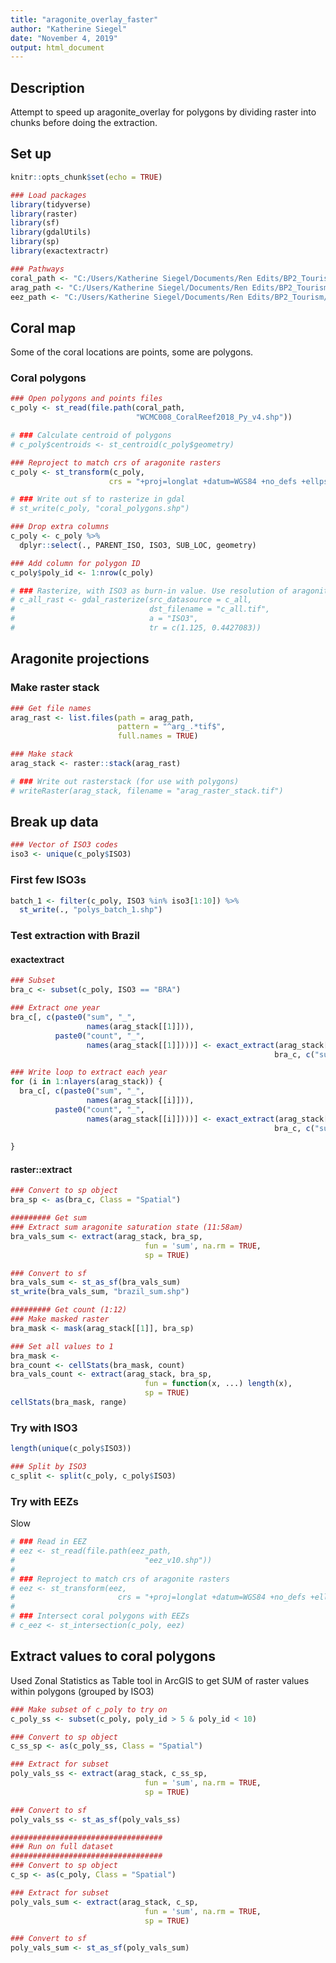 ```yaml
---
title: "aragonite_overlay_faster"
author: "Katherine Siegel"
date: "November 4, 2019"
output: html_document
---
```


## Description
Attempt to speed up aragonite_overlay for polygons by dividing raster into chunks before doing the extraction. 

## Set up
```r
knitr::opts_chunk$set(echo = TRUE)

### Load packages
library(tidyverse)
library(raster)
library(sf)
library(gdalUtils)
library(sp)
library(exactextractr)

### Pathways
coral_path <- "C:/Users/Katherine Siegel/Documents/Ren Edits/BP2_Tourism/14_001_WCMC008_CoralReefs2018_v4/01_Data"
arag_path <- "C:/Users/Katherine Siegel/Documents/Ren Edits/BP2_Tourism/Saturation"
eez_path <- "C:/Users/Katherine Siegel/Documents/Ren Edits/BP2_Tourism/eez"
```

## Coral map
Some of the coral locations are points, some are polygons. 

### Coral polygons
```r
### Open polygons and points files
c_poly <- st_read(file.path(coral_path,
                            "WCMC008_CoralReef2018_Py_v4.shp"))

# ### Calculate centroid of polygons
# c_poly$centroids <- st_centroid(c_poly$geometry)

### Reproject to match crs of aragonite rasters
c_poly <- st_transform(c_poly, 
                      crs = "+proj=longlat +datum=WGS84 +no_defs +ellps=WGS84 +towgs84=0,0,0")

# ### Write out sf to rasterize in gdal
# st_write(c_poly, "coral_polygons.shp")

### Drop extra columns
c_poly <- c_poly %>%
  dplyr::select(., PARENT_ISO, ISO3, SUB_LOC, geometry)

### Add column for polygon ID
c_poly$poly_id <- 1:nrow(c_poly)

# ### Rasterize, with ISO3 as burn-in value. Use resolution of aragonite saturation layers (1.125, 0.4427083  (x, y))
# c_all_rast <- gdal_rasterize(src_datasource = c_all, 
#                              dst_filename = "c_all.tif",
#                              a = "ISO3",
#                              tr = c(1.125, 0.4427083))

```
## Aragonite projections
### Make raster stack
```r
### Get file names
arag_rast <- list.files(path = arag_path,
                        pattern = "^arg_.*tif$",
                        full.names = TRUE)

### Make stack
arag_stack <- raster::stack(arag_rast)

# ### Write out rasterstack (for use with polygons)
# writeRaster(arag_stack, filename = "arag_raster_stack.tif")
```

## Break up data
```r
### Vector of ISO3 codes
iso3 <- unique(c_poly$ISO3)
```


### First few ISO3s
```r
batch_1 <- filter(c_poly, ISO3 %in% iso3[1:10]) %>%
  st_write(., "polys_batch_1.shp")
```

### Test extraction with Brazil
#### exactextract
```r
### Subset
bra_c <- subset(c_poly, ISO3 == "BRA")

### Extract one year
bra_c[, c(paste0("sum", "_", 
                 names(arag_stack[[1]])), 
          paste0("count", "_", 
                 names(arag_stack[[1]])))] <- exact_extract(arag_stack[[1]],
                                                           bra_c, c("sum", "count"))

### Write loop to extract each year
for (i in 1:nlayers(arag_stack)) {
  bra_c[, c(paste0("sum", "_", 
                 names(arag_stack[[i]])), 
          paste0("count", "_", 
                 names(arag_stack[[i]])))] <- exact_extract(arag_stack[[i]],
                                                           bra_c, c("sum", "count"))
  
}
```


#### raster::extract
```r
### Convert to sp object
bra_sp <- as(bra_c, Class = "Spatial")

######### Get sum
### Extract sum aragonite saturation state (11:58am)
bra_vals_sum <- extract(arag_stack, bra_sp,
                              fun = 'sum', na.rm = TRUE,
                              sp = TRUE)

### Convert to sf 
bra_vals_sum <- st_as_sf(bra_vals_sum)
st_write(bra_vals_sum, "brazil_sum.shp")

######### Get count (1:12)
### Make masked raster
bra_mask <- mask(arag_stack[[1]], bra_sp)

### Set all values to 1
bra_mask <- 
bra_count <- cellStats(bra_mask, count)
bra_vals_count <- extract(arag_stack, bra_sp,
                              fun = function(x, ...) length(x),
                              sp = TRUE)
cellStats(bra_mask, range)

```

### Try with ISO3
```r
length(unique(c_poly$ISO3))

### Split by ISO3
c_split <- split(c_poly, c_poly$ISO3)
```

### Try with EEZs
Slow
```r
# ### Read in EEZ
# eez <- st_read(file.path(eez_path,
#                             "eez_v10.shp"))
# 
# ### Reproject to match crs of aragonite rasters
# eez <- st_transform(eez, 
#                       crs = "+proj=longlat +datum=WGS84 +no_defs +ellps=WGS84 +towgs84=0,0,0")
# 
# ### Intersect coral polygons with EEZs
# c_eez <- st_intersection(c_poly, eez)
```


## Extract values to coral polygons
Used Zonal Statistics as Table tool in ArcGIS to get SUM of raster values within polygons (grouped by ISO3)
```r
### Make subset of c_poly to try on
c_poly_ss <- subset(c_poly, poly_id > 5 & poly_id < 10)

### Convert to sp object
c_ss_sp <- as(c_poly_ss, Class = "Spatial")

### Extract for subset
poly_vals_ss <- extract(arag_stack, c_ss_sp,
                              fun = 'sum', na.rm = TRUE,
                              sp = TRUE)

### Convert to sf 
poly_vals_ss <- st_as_sf(poly_vals_ss)

##################################
### Run on full dataset
##################################
### Convert to sp object
c_sp <- as(c_poly, Class = "Spatial")

### Extract for subset
poly_vals_sum <- extract(arag_stack, c_sp,
                              fun = 'sum', na.rm = TRUE,
                              sp = TRUE)

### Convert to sf 
poly_vals_sum <- st_as_sf(poly_vals_sum)
```